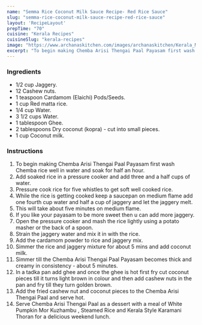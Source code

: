 ---
name: "Semma Rice Coconut Milk Sauce Recipe- Red Rice Sauce"
slug: "semma-rice-coconut-milk-sauce-recipe-red-rice-sauce"
layout: 'RecipeLayout'
prepTime: "70"
cuisine: "Kerala Recipes"
cuisineSlug: "kerala-recipes"
image: "https://www.archanaskitchen.com/images/archanaskitchen/Kerala_Matta_Rice_Payasam_recipe_Red_Rice_-3_1_1600.jpg"
excerpt: "To begin making Chemba Arisi Thengai Paal Payasam first wash Chemba rice well in water and soak for half an hour"
---

### Ingredients

- 1/2 cup Jaggery.
- 12 Cashew nuts.
- 1 teaspoon Cardamom (Elaichi) Pods/Seeds.
- 1 cup Red matta rice.
- 1/4 cup Water.
- 3 1/2 cups Water.
- 1 tablespoon Ghee.
- 2 tablespoons Dry coconut (kopra) - cut into small pieces.
- 1 cup Coconut milk.

### Instructions

1. To begin making Chemba Arisi Thengai Paal Payasam first wash Chemba rice well in water and soak for half an hour.
1. Add soaked rice in a pressure cooker and add three and a half cups of water.
1. Pressure cook rice for five whistles to get soft well cooked rice.
1. While the rice is getting cooked keep a saucepan on medium flame add one fourth cup water and half a cup of jaggery and let the jaggery melt.
1. This will take about five minutes on medium flame.
1. If you like your payasam to be more sweet then u can add more jaggery.
1. Open the pressure cooker and mash the rice lightly using a potato masher or the back of a spoon.
1. Strain the jaggery water and mix it in with the rice.
1. Add the cardamom powder to rice and jaggery mix.
1. Simmer the rice and jaggery mixture for about 5 mins and add coconut milk.
1. Simmer till the Chemba Arisi Thengai Paal Payasam becomes thick and creamy in consistency - about 5 minutes.
1. In a tadka pan add ghee and once the ghee is hot first fry cut coconut pieces till it turns light brown in colour and then add cashew nuts in the  pan and fry till they turn golden brown.
1. Add the fried cashew nut and coconut pieces to the Chemba Arisi Thengai Paal and serve hot.
1. Serve Chemba Arisi Thengai Paal as a dessert with a meal of White Pumpkin Mor Kuzhambu , Steamed Rice and Kerala Style Karamani Thoran for a delicious weekend lunch.
